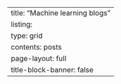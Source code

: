 ---
title: "Machine learning blogs"
listing:
  type: grid
  contents: posts
page-layout: full
title-block-banner: false
---